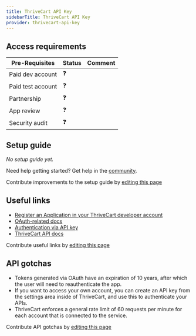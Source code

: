 ```yaml
---
title: ThriveCart API Key
sidebarTitle: ThriveCart API Key
provider: thrivecart-api-key
---
```



<Overview />
<PreBuiltTooling />
<PreBuiltUseCases />

## Access requirements
| Pre-Requisites | Status | Comment|
| - | - | - |
| Paid dev account | ❓ |  |
| Paid test account | ❓ |  |
| Partnership | ❓ | |
| App review | ❓ |  |
| Security audit | ❓ | |


## Setup guide

_No setup guide yet._

<Tip>Need help getting started? Get help in the [community](https://nango.dev/slack).</Tip>

<Note>Contribute improvements to the setup guide by [editing this page](https://github.com/nangohq/nango/tree/master/docs-v2/integrations/all/thrivecart-api-key.mdx)</Note>


## Useful links

-   [Register an Application in your ThriveCart developer account](https://developers.thrivecart.com/apps/create/)
-   [OAuth-related docs](https://developers.thrivecart.com/documentation/intro/authentication-via-oauth/)
-   [Authentication via API key](https://developers.thrivecart.com/documentation/intro/authentication-via-api-key/)
-   [ThriveCart API docs](https://apidocs.thrivecart.com/)

<Note>Contribute useful links by [editing this page](https://github.com/nangohq/nango/tree/master/docs-v2/integrations/all/thrivecart-api-key.mdx)</Note>

## API gotchas

-   Tokens generated via OAuth have an expiration of 10 years, after which the user will need to reauthenticate the app.
-   If you want to access your own account, you can create an API key from the settings area inside of ThriveCart, and use this to authenticate your APIs.
-   ThriveCart enforces a general rate limit of 60 requests per minute for each account that is connected to the service.

<Note>Contribute API gotchas by [editing this page](https://github.com/nangohq/nango/tree/master/docs-v2/integrations/all/thrivecart-api-key.mdx)</Note>
